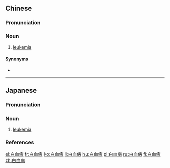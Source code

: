 ==Chinese==
{{zh-forms}}

===Pronunciation===
{{zh-pron
|m=bái血bìng
|c=baak6 hyut3 beng6
|cat=n
}}

===Noun===
{{zh-noun}}

# {{lb|zh|disease}} [[leukemia]]

====Synonyms====
* {{zh-l|血癌}}

{{zh-cat|Oncology}}

----

==Japanese==
{{wikipedia|lang=ja}}
{{ja-kanjitab|はく|k1=はっ|けつ|びょう|yomi=o}}

===Pronunciation===
{{ja-pron|はっけつびょう|y=o|acc=0|acc_ref=NHK}}

===Noun===
{{ja-noun|はっけつびょう|hhira=はくけつびやう}}

# {{lb|ja|disease|sort=はっけつびょう}} [[leukemia]]

===References===
<references/>

{{C|ja|Oncology|sort=はっけつびょう}}

[[el:白血病]]
[[fr:白血病]]
[[ko:白血病]]
[[li:白血病]]
[[hu:白血病]]
[[pl:白血病]]
[[ru:白血病]]
[[fi:白血病]]
[[zh:白血病]]